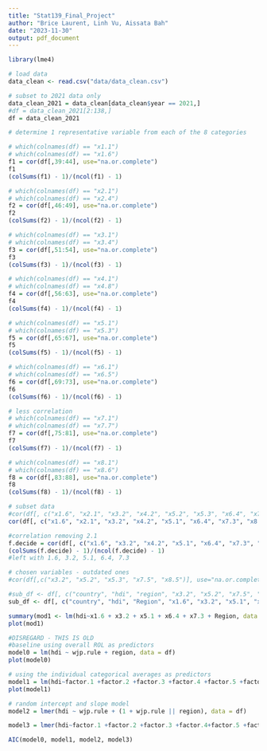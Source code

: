 ```yaml
---
title: "Stat139_Final_Project"
author: "Brice Laurent, Linh Vu, Aissata Bah"
date: "2023-11-30"
output: pdf_document
---
```


```r
library(lme4)

# load data
data_clean <- read.csv("data/data_clean.csv")

# subset to 2021 data only
data_clean_2021 = data_clean[data_clean$year == 2021,]
#df = data_clean_2021[2:138,]
df = data_clean_2021
```


```r
# determine 1 representative variable from each of the 8 categories

# which(colnames(df) == "x1.1")
# which(colnames(df) == "x1.6")
f1 = cor(df[,39:44], use="na.or.complete")
f1
(colSums(f1) - 1)/(ncol(f1) - 1)

# which(colnames(df) == "x2.1")
# which(colnames(df) == "x2.4")
f2 = cor(df[,46:49], use="na.or.complete")
f2
(colSums(f2) - 1)/(ncol(f2) - 1)

# which(colnames(df) == "x3.1")
# which(colnames(df) == "x3.4")
f3 = cor(df[,51:54], use="na.or.complete")
f3
(colSums(f3) - 1)/(ncol(f3) - 1)

# which(colnames(df) == "x4.1")
# which(colnames(df) == "x4.8")
f4 = cor(df[,56:63], use="na.or.complete")
f4
(colSums(f4) - 1)/(ncol(f4) - 1)

# which(colnames(df) == "x5.1")
# which(colnames(df) == "x5.3")
f5 = cor(df[,65:67], use="na.or.complete")
f5
(colSums(f5) - 1)/(ncol(f5) - 1)

# which(colnames(df) == "x6.1")
# which(colnames(df) == "x6.5")
f6 = cor(df[,69:73], use="na.or.complete")
f6
(colSums(f6) - 1)/(ncol(f6) - 1)

# less correlation
# which(colnames(df) == "x7.1")
# which(colnames(df) == "x7.7")
f7 = cor(df[,75:81], use="na.or.complete")
f7
(colSums(f7) - 1)/(ncol(f7) - 1)

# which(colnames(df) == "x8.1")
# which(colnames(df) == "x8.6")
f8 = cor(df[,83:88], use="na.or.complete")
f8
(colSums(f8) - 1)/(ncol(f8) - 1)

# subset data
#cor(df[, c("x1.6", "x2.1", "x3.2", "x4.2", "x5.2", "x5.3", "x6.4", "x7.5", "x7.3", "x8.5")], use="na.or.complete")
cor(df[, c("x1.6", "x2.1", "x3.2", "x4.2", "x5.1", "x6.4", "x7.3", "x8.5")], use="na.or.complete")

#correlation removing 2.1
f.decide = cor(df[, c("x1.6", "x3.2", "x4.2", "x5.1", "x6.4", "x7.3", "x8.5")], use="na.or.complete")
(colSums(f.decide) - 1)/(ncol(f.decide) - 1)
#left with 1.6, 3.2, 5.1, 6.4, 7.3

# chosen variables - outdated ones
#cor(df[,c("x3.2", "x5.2", "x5.3", "x7.5", "x8.5")], use="na.or.complete")
```
```r
#sub_df <- df[, c("country", "hdi", "region", "x3.2", "x5.2", "x7.5", "x8.5")]
sub_df <- df[, c("country", "hdi", "Region", "x1.6", "x3.2", "x5.1", "x6.4","x7.3")]

summary(mod1 <- lm(hdi~x1.6 + x3.2 + x5.1 + x6.4 + x7.3 + Region, data = sub_df))
plot(mod1)
```

```r
#DISREGARD - THIS IS OLD
#baseline using overall ROL as predictors
model0 = lm(hdi ~ wjp.rule + region, data = df)
plot(model0)

# using the individual categorical averages as predictors
model1 = lm(hdi~factor.1 +factor.2 +factor.3 +factor.4 +factor.5 +factor.6 +factor.7 + factor.8 + region, data = df)
plot(model1)

# random intercept and slope model
model2 = lmer(hdi ~ wjp.rule + (1 + wjp.rule || region), data = df)

model3 = lmer(hdi~factor.1 +factor.2 +factor.3 +factor.4+factor.5 +factor.6 +factor.7 + factor.8 + (1 + factor.1 +factor.2 +factor.3 +factor.4+factor.5 +factor.6 +factor.7 + factor.8 || region), data = df)

AIC(model0, model1, model2, model3)
```
